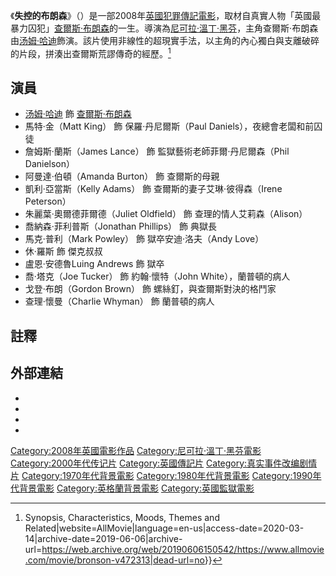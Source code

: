 {{noteTA
|G1=Show
|G2=Movie
|G3=PP
}}
{{Infobox film
| name           = 失控的布朗森
| original_name  = {{lang|en|''Bronson''}}
| image          = 
| alt            = 
| caption        = 電影海報
| director       = [[尼可拉·溫丁·黑芬|尼可拉·溫丁·黑芬]]
| producer       = {{flatlist|
* Rupert Preston
* Danny Hansford
}}
| writer         = {{flatlist|
* [[Brock_Norman_Brock|Brock Norman Brock]]
* 尼可拉·溫丁·黑芬
}}
| starring       = [[汤姆·哈迪|汤姆·哈迪]]
| music          = [[Johnny_Jewel|Johnny Jewel]]
| cinematography = [[Larry_Smith_(cinematographer)|Larry Smith]]
| editing        = Matthew Newman
| studio         = Aramid Entertainment<br />Str8jacket Creations<br />EM Media<br />4DH Films<br />Perfume Films
| distributor    = [[Magnet_Releasing|Magnet Releasing]]
| released       = {{Film date|df=y|2008|10|17|[[倫敦影展|倫敦影展]]|2009|03|13|英國}}
| runtime        = 92分鐘<!--Theatrical runtime: 92:19--><ref>{{citation | url=http://bbfc.co.uk/releases/bronson-2009-0 | title=''BRONSON'' (18) | publisher=[[British_Board_of_Film_Classification|British Board of Film Classification]] | date=19 January 2009 | accessdate=19 October 2014 | archive-date=2014-10-20 | archive-url=https://web.archive.org/web/20141020041349/http://bbfc.co.uk/releases/bronson-2009-0 | dead-url=no }}</ref>
| country        = [[英國|英國]]
| language       = [[英語|英語]]
| budget         = 23萬[[美金|美金]]
| gross          = 230萬美金 <ref name="mojo">{{citation | url=http://www.boxofficemojo.com/movies/?id=bronson.htm | title=Bronson | publisher=[[Box_Office_Mojo|Box Office Mojo]] | accessdate=26 November 2011 | archive-date=2018-01-27 | archive-url=https://web.archive.org/web/20180127051257/http://www.boxofficemojo.com/movies/?id=bronson.htm | dead-url=no }}</ref>
| cn_name        = 失控的布朗森
| hk_name        = 
| tw_name        = 布朗森
}}

《'''失控的布朗森'''》（{{lang-en|''Bronson''}}）是一部2008年[[英國|英國]][[犯罪片|犯罪]][[傳記片|傳記]][[電影|電影]]，取材自真實人物「英國最暴力囚犯」[[查爾斯·亞瑟·薩爾瓦多|查爾斯·布朗森]]的一生。導演為[[尼可拉·溫丁·黑芬|尼可拉·溫丁·黑芬]]，主角查爾斯·布朗森由[[汤姆·哈迪|汤姆·哈迪]]飾演。該片使用非線性的超現實手法，以主角的內心獨白與支離破碎的片段，拼湊出查爾斯荒謬傳奇的經歷。<ref>{{Cite web|url=https://www.allmovie.com/movie/bronson-v472313|title=Bronson (2008) - Nicolas Winding Refn {{!}} Synopsis, Characteristics, Moods, Themes and Related|website=AllMovie|language=en-us|access-date=2020-03-14|archive-date=2019-06-06|archive-url=https://web.archive.org/web/20190606150542/https://www.allmovie.com/movie/bronson-v472313|dead-url=no}}</ref>

==演員==
*[[汤姆·哈迪|汤姆·哈迪]] 飾 [[查爾斯·亞瑟·薩爾瓦多|查爾斯·布朗森]]
*馬特·金（Matt King） 飾 保羅·丹尼爾斯（Paul Daniels），夜總會老闆和前囚徒
*詹姆斯·蘭斯（James Lance） 飾 監獄藝術老師菲爾·丹尼爾森（Phil Danielson）
*阿曼達·伯頓（Amanda Burton） 飾 查爾斯的母親
*凱利·亞當斯（Kelly Adams） 飾 查爾斯的妻子艾琳·彼得森（Irene Peterson）
*朱麗葉·奧爾德菲爾德（Juliet Oldfield） 飾 查理的情人艾莉森（Alison）
*喬納森·菲利普斯（Jonathan Phillips） 飾 典獄長
*馬克·普利（Mark Powley） 飾 獄卒安迪·洛夫（Andy Love）
*休·羅斯 飾 傑克叔叔
*盧恩·安德魯Luing Andrews 飾 獄卒
*喬·塔克（Joe Tucker） 飾 約翰·懷特（John White），蘭普頓的病人
*戈登·布朗（Gordon Brown） 飾 螺絲釘，與查爾斯對決的格鬥家
*查理·懷曼（Charlie Whyman） 飾 蘭普頓的病人

==註釋==
{{Reflist|30em}}

== 外部連結 ==
* {{IMDb title|1172570|Bronson}}
* {{mojo title|bronson|Bronson}}
* {{rotten-tomatoes|bronson|Bronson}}
* {{metacritic film|bronson|Bronson}}

{{尼可拉·溫丁·黑芬}}
{{DEFAULTSORT:Bronson}}
[[Category:2008年英國電影作品|Category:2008年英國電影作品]]
[[Category:尼可拉·溫丁·黑芬電影|Category:尼可拉·溫丁·黑芬電影]]
[[Category:2000年代传记片|Category:2000年代传记片]]
[[Category:英國傳記片|Category:英國傳記片]]
[[Category:真实事件改编剧情片|Category:真实事件改编剧情片]]
[[Category:1970年代背景電影|Category:1970年代背景電影]]
[[Category:1980年代背景電影|Category:1980年代背景電影]]
[[Category:1990年代背景電影|Category:1990年代背景電影]]
[[Category:英格蘭背景電影|Category:英格蘭背景電影]]
[[Category:英國監獄電影|Category:英國監獄電影]]